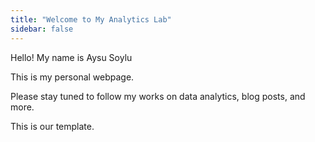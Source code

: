 ```yaml
---
title: "Welcome to My Analytics Lab"
sidebar: false 
---
```


Hello! My name is Aysu Soylu

This is my personal webpage.

Please stay tuned to follow my works on data analytics, blog posts, and more.

This is our template.
